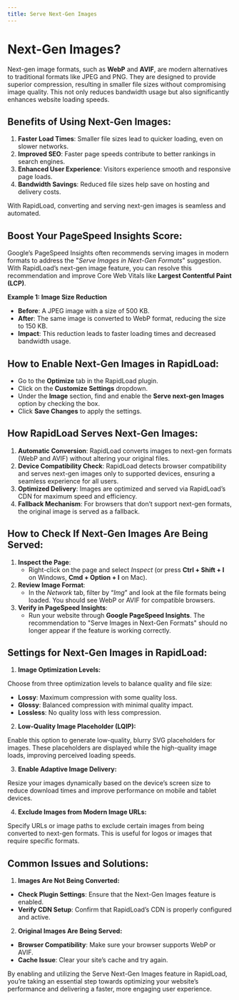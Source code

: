 ```yaml
---
title: Serve Next-Gen Images
--- 
```


# Next-Gen Images?

Next-gen image formats, such as **WebP** and **AVIF**, are modern alternatives to traditional formats like JPEG and PNG. 
They are designed to provide superior compression, resulting in smaller file sizes without compromising image quality. 
This not only reduces bandwidth usage but also significantly enhances website loading speeds.

## Benefits of Using Next-Gen Images:

1. **Faster Load Times**: Smaller file sizes lead to quicker loading, even on slower networks.
2. **Improved SEO**: Faster page speeds contribute to better rankings in search engines.
3. **Enhanced User Experience**: Visitors experience smooth and responsive page loads.
4. **Bandwidth Savings**: Reduced file sizes help save on hosting and delivery costs.

With RapidLoad, converting and serving next-gen images is seamless and automated.

## Boost Your PageSpeed Insights Score:

Google’s PageSpeed Insights often recommends serving images in modern formats to address the "_Serve Images in Next-Gen Formats_" 
suggestion. With RapidLoad’s next-gen image feature, you can resolve this recommendation and improve Core Web Vitals like
**Largest Contentful Paint (LCP)**.

**Example 1: Image Size Reduction**

*   **Before**: A JPEG image with a size of 500 KB.
*   **After**: The same image is converted to WebP format, reducing the size to 150 KB.
*   **Impact**: This reduction leads to faster loading times and decreased bandwidth usage.

## How to Enable Next-Gen Images in RapidLoad:

*   Go to the **Optimize** tab in the RapidLoad plugin.
*   Click on the **Customize Settings** dropdown.
*   Under the **Image** section, find and enable the **Serve next-gen Images** option by checking the box.
*   Click **Save Changes** to apply the settings.

## How RapidLoad Serves Next-Gen Images:

1. **Automatic Conversion**: RapidLoad converts images to next-gen formats (WebP and AVIF) without altering your original files.
2. **Device Compatibility Check**: RapidLoad detects browser compatibility and serves next-gen images only to supported devices, ensuring a seamless experience for all users.
3. **Optimized Delivery**: Images are optimized and served via RapidLoad’s CDN for maximum speed and efficiency.
4. **Fallback Mechanism**: For browsers that don’t support next-gen formats, the original image is served as a fallback.

## How to Check If Next-Gen Images Are Being Served:

1. **Inspect the Page**:
    *   Right-click on the page and select _Inspect_ (or press **Ctrl + Shift + I** on Windows, **Cmd + Option + I** on Mac).
2. **Review Image Format**:
    *   In the _Network_ tab, filter by “_Img_” and look at the file formats being loaded. You should see WebP or AVIF for compatible browsers.
3. **Verify in PageSpeed Insights**:
    *   Run your website through **Google PageSpeed Insights**. The recommendation to "Serve Images in Next-Gen Formats" should no longer appear if the feature is working correctly.

## Settings for Next-Gen Images in RapidLoad:

1. **Image Optimization Levels:**

Choose from three optimization levels to balance quality and file size:

*   **Lossy**: Maximum compression with some quality loss.
*   **Glossy**: Balanced compression with minimal quality impact.
*   **Lossless**: No quality loss with less compression.

2. **Low-Quality Image Placeholder (LQIP):**

Enable this option to generate low-quality, blurry SVG placeholders for images. These placeholders are displayed while the 
high-quality image loads, improving perceived loading speeds.

3. **Enable Adaptive Image Delivery:**

Resize your images dynamically based on the device’s screen size to reduce download times and improve performance on mobile and tablet devices.

  

4. **Exclude Images from Modern Image URLs:**

Specify URLs or image paths to exclude certain images from being converted to next-gen formats. This is useful for logos or images that require specific formats.

  
## Common Issues and Solutions:

1. **Images Are Not Being Converted:**

*   **Check Plugin Settings**: Ensure that the Next-Gen Images feature is enabled.
*   **Verify CDN Setup**: Confirm that RapidLoad’s CDN is properly configured and active.

2. **Original Images Are Being Served:**

*   **Browser Compatibility**: Make sure your browser supports WebP or AVIF.
*   **Cache Issue**: Clear your site’s cache and try again.

By enabling and utilizing the Serve Next-Gen Images feature in RapidLoad, you’re taking an essential step towards optimizing your 
website’s performance and delivering a faster, more engaging user experience.